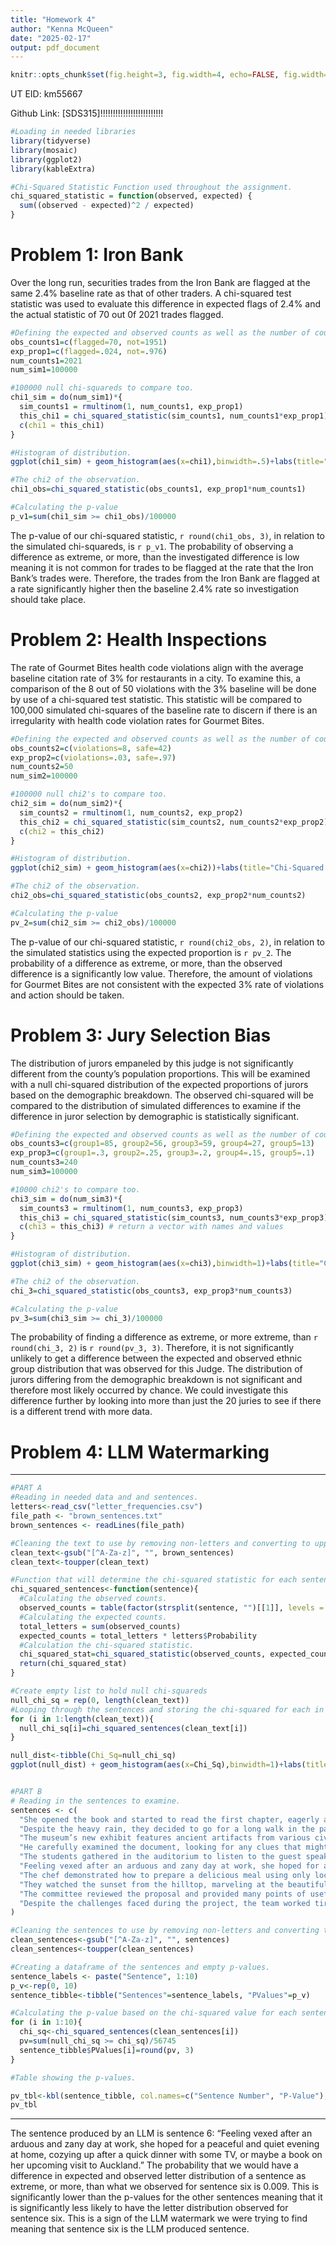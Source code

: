 ---
title: "Homework 4"
author: "Kenna McQueen"
date: "2025-02-17"
output: pdf_document
---

```{r global_options, echo=FALSE}
knitr::opts_chunk$set(fig.height=3, fig.width=4, echo=FALSE, fig.width=8, fig.height=5, warning=FALSE, tidy=TRUE, message=FALSE, tidy.opts=list(width.cutoff=60))
```

UT EID: km55667

Github Link: [SDS315]!!!!!!!!!!!!!!!!!!!!!!!!!

```{r, warning=FALSE}
#Loading in needed libraries
library(tidyverse)
library(mosaic)
library(ggplot2)
library(kableExtra)

#Chi-Squared Statistic Function used throughout the assignment.
chi_squared_statistic = function(observed, expected) {
  sum((observed - expected)^2 / expected)
}
```

# **Problem 1: Iron Bank**

Over the long run, securities trades from the Iron Bank are flagged at the same 2.4% baseline rate as that of other traders. A chi-squared test statistic was used to evaluate this difference in expected flags of 2.4% and the actual statistic of 70 out 0f 2021 trades flagged.

```{r}
#Defining the expected and observed counts as well as the number of counts and simulations.
obs_counts1=c(flagged=70, not=1951)
exp_prop1=c(flagged=.024, not=.976)
num_counts1=2021
num_sim1=100000

#100000 null chi-squareds to compare too.
chi1_sim = do(num_sim1)*{
  sim_counts1 = rmultinom(1, num_counts1, exp_prop1)
  this_chi1 = chi_squared_statistic(sim_counts1, num_counts1*exp_prop1)
  c(chi1 = this_chi1)
}

#Histogram of distribution.
ggplot(chi1_sim) + geom_histogram(aes(x=chi1),binwidth=.5)+labs(title="Chi-Squared Statistics of the SEC's Flagged Trade", x="Chi-Squared", y="Frequency") + theme_minimal()+theme(plot.title = element_text(size = 15))

#The chi2 of the observation.
chi1_obs=chi_squared_statistic(obs_counts1, exp_prop1*num_counts1)

#Calculating the p-value
p_v1=sum(chi1_sim >= chi1_obs)/100000
```

The p-value of our chi-squared statistic, `r round(chi1_obs, 3)`, in relation to the simulated chi-squareds, is `r p_v1`. The probability of observing a difference as extreme, or more, than the investigated difference is low meaning it is not common for trades to be flagged at the rate that the Iron Bank's trades were. Therefore, the trades from the Iron Bank are flagged at a rate significantly higher then the baseline 2.4% rate so investigation should take place.

# **Problem 2: Health Inspections**

The rate of Gourmet Bites health code violations align with the average baseline citation rate of 3% for restaurants in a city. To examine this, a comparison of the 8 out of 50 violations with the 3% baseline will be done by use of a chi-squared test statistic. This statistic will be compared to 100,000 simulated chi-squares of the baseline rate to discern if there is an irregularity with health code violation rates for Gourmet Bites.

```{r}
#Defining the expected and observed counts as well as the number of counts and simulations.
obs_counts2=c(violations=8, safe=42)
exp_prop2=c(violations=.03, safe=.97)
num_counts2=50
num_sim2=100000

#100000 null chi2's to compare too.
chi2_sim = do(num_sim2)*{
  sim_counts2 = rmultinom(1, num_counts2, exp_prop2)
  this_chi2 = chi_squared_statistic(sim_counts2, num_counts2*exp_prop2)
  c(chi2 = this_chi2)
}

#Histogram of distribution.
ggplot(chi2_sim) + geom_histogram(aes(x=chi2))+labs(title="Chi-Squared Statistics of the Health Code Violations", x="Chi-Squared", y="Frequency") + theme_minimal()+theme(plot.title = element_text(size = 15))

#The chi2 of the observation.
chi2_obs=chi_squared_statistic(obs_counts2, exp_prop2*num_counts2)

#Calculating the p-value
pv_2=sum(chi2_sim >= chi2_obs)/100000
```

The p-value of our chi-squared statistic, `r round(chi2_obs, 2)`, in relation to the simulated statistics using the expected proportion is `r pv_2`. The probability of a difference as extreme, or more, than the observed difference is a significantly low value. Therefore, the amount of violations for Gourmet Bites are not consistent with the expected 3% rate of violations and action should be taken.

# **Problem 3: Jury Selection Bias**

The distribution of jurors empaneled by this judge is not significantly different from the county’s population proportions. This will be examined with a null chi-squared distribution of the expected proportions of jurors based on the demographic breakdown. The observed chi-squared will be compared to the distribution of simulated differences to examine if the difference in juror selection by demographic is statistically significant.

```{r}
#Defining the expected and observed counts as well as the number of counts and simulations.
obs_counts3=c(group1=85, group2=56, group3=59, group4=27, group5=13)
exp_prop3=c(group1=.3, group2=.25, group3=.2, group4=.15, group5=.1)
num_counts3=240
num_sim3=100000

#10000 chi2's to compare too.
chi3_sim = do(num_sim3)*{
  sim_counts3 = rmultinom(1, num_counts3, exp_prop3)
  this_chi3 = chi_squared_statistic(sim_counts3, num_counts3*exp_prop3)
  c(chi3 = this_chi3) # return a vector with names and values
}

#Histogram of distribution.
ggplot(chi3_sim) + geom_histogram(aes(x=chi3),binwidth=1)+labs(title="Chi-Squared Statistics of Ethnic Distribution of Jurors", x="Chi-Squared", y="Frequency") + theme_minimal()+theme(plot.title = element_text(size = 15))

#The chi2 of the observation.
chi_3=chi_squared_statistic(obs_counts3, exp_prop3*num_counts3)

#Calculating the p-value
pv_3=sum(chi3_sim >= chi_3)/100000
```

The probability of finding a difference as extreme, or more extreme, than `r round(chi_3, 2)` is `r round(pv_3, 3)`. Therefore, it is not significantly unlikely to get a difference between the expected and observed ethnic group distribution that was observed for this Judge. The distribution of jurors differing from the demographic breakdown is not significant and therefore most likely occurred by chance. We could investigate this difference further by looking into more than just the 20 juries to see if there is a different trend with more data.

# **Problem 4: LLM Watermarking**

---

```{r}
#PART A
#Reading in needed data and and sentences.
letters<-read_csv("letter_frequencies.csv")
file_path <- "brown_sentences.txt"
brown_sentences <- readLines(file_path)

#Cleaning the text to use by removing non-letters and converting to uppercase.
clean_text<-gsub("[^A-Za-z]", "", brown_sentences)
clean_text<-toupper(clean_text)

#Function that will determine the chi-squared statistic for each sentence given.
chi_squared_sentences<-function(sentence){
  #Calculating the observed counts.
  observed_counts = table(factor(strsplit(sentence, "")[[1]], levels = letters$Letter))
  #Calculating the expected counts.
  total_letters = sum(observed_counts)
  expected_counts = total_letters * letters$Probability
  #Calculation the chi-squared statistic.
  chi_squared_stat=chi_squared_statistic(observed_counts, expected_counts)
  return(chi_squared_stat)
}

#Create empty list to hold null chi-squareds
null_chi_sq = rep(0, length(clean_text))
#Looping through the sentences and storing the chi-squared for each in the empty list.
for (i in 1:length(clean_text)){
  null_chi_sq[i]=chi_squared_sentences(clean_text[i])
}

null_dist<-tibble(Chi_Sq=null_chi_sq)
ggplot(null_dist) + geom_histogram(aes(x=Chi_Sq),binwidth=1)+labs(title="Null Chi-Squared Statistics Letter Distributions", x="Chi-Squared", y="Frequency") + theme_minimal()+theme(plot.title = element_text(size = 15))


#PART B
# Reading in the sentences to examine.
sentences <- c(
  "She opened the book and started to read the first chapter, eagerly anticipating what might come next.",
  "Despite the heavy rain, they decided to go for a long walk in the park, crossing the main avenue by the fountain in the center.",
  "The museum’s new exhibit features ancient artifacts from various civilizations around the world.",
  "He carefully examined the document, looking for any clues that might help solve the mystery.",
  "The students gathered in the auditorium to listen to the guest speaker’s inspiring lecture.",
  "Feeling vexed after an arduous and zany day at work, she hoped for a peaceful and quiet evening at home, cozying up after a quick dinner with some TV, or maybe a book on her upcoming visit to Auckland.",
  "The chef demonstrated how to prepare a delicious meal using only locally sourced ingredients, focusing mainly on some excellent dinner recipes from Spain.",
  "They watched the sunset from the hilltop, marveling at the beautiful array of colors in the sky.",
  "The committee reviewed the proposal and provided many points of useful feedback to improve the project’s effectiveness.",
  "Despite the challenges faced during the project, the team worked tirelessly to ensure its successful completion, resulting in a product that exceeded everyone’s expectations."
)

#Cleaning the sentences to use by removing non-letters and converting to uppercase.
clean_sentences<-gsub("[^A-Za-z]", "", sentences)
clean_sentences<-toupper(clean_sentences)

#Creating a dataframe of the sentences and empty p-values.
sentence_labels <- paste("Sentence", 1:10)
p_v<-rep(0, 10)
sentence_tibble<-tibble("Sentences"=sentence_labels, "PValues"=p_v)

#Calculating the p-value based on the chi-squared value for each sentence.
for (i in 1:10){
  chi_sq<-chi_squared_sentences(clean_sentences[i])
  pv=sum(null_chi_sq >= chi_sq)/56745
  sentence_tibble$PValues[i]=round(pv, 3)
}

#Table showing the p-values.

pv_tbl<-kbl(sentence_tibble, col.names=c("Sentence Number", "P-Value"), caption="P-Values of Chi-Squareds of Frequency of Letter Count between Sentences")
pv_tbl
```

---

The sentence produced by an LLM is sentence 6: "Feeling vexed after an arduous and zany day at work, she hoped for a peaceful and quiet evening at home, cozying up after a quick dinner with some TV, or maybe a book on her upcoming visit to Auckland." The probability that we would have a difference in expected and observed letter distribution of a sentence as extreme, or more, than what we observed for sentence six is 0.009. This is significantly lower than the p-values for the other sentences meaning that it is significantly less likely to have the letter distribution observed for sentence six. This is a sign of the LLM watermark we were trying to find meaning that sentence six is the LLM produced sentence.
